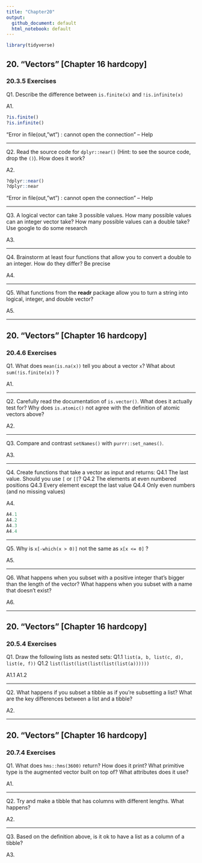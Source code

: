```yaml
---
title: "Chapter20"
output:
  github_document: default
  html_notebook: default
---
```


```r
library(tidyverse)
```


## 20. "Vectors" [Chapter 16 hardcopy]
### 20.3.5 Exercises

Q1. Describe the difference between `is.finite(x)` and `!is.infinite(x)`

A1.
```r
?is.finite()
?is.infinite()
```

"Error in file(out, "wt") : cannot open the connection" -- Help

-----------

Q2. Read the source code for `dplyr::near()` (Hint: to see the source code, drop the `()`). How does it work?

A2.
```r
?dplyr::near()
?dplyr::near
```

"Error in file(out, "wt") : cannot open the connection" -- Help

-----------

Q3.
A logical vector can take 3 possible values. How many possible values can an integer vector take?
How many possible values can a double take? Use google to do some research

A3.

-----------

Q4. Brainstorm at least four functions that allow you to convert a double to an integer. How do they differ? Be precise

A4.

-----------

Q5. What functions from the **readr** package allow you to turn a string into logical, integer, and double vector?

A5.


-----------

## 20. "Vectors" [Chapter 16 hardcopy]
### 20.4.6 Exercises

Q1. What does `mean(is.na(x))` tell you about a vector `x`? What about `sum(!is.finite(x))` ?

A1.

-----------

Q2.
Carefully read the documentation of `is.vector()`. What does it actually test for?
Why does `is.atomic()` not agree with the definition of atomic vectors above?

A2.

-----------

Q3. Compare and contrast `setNames()` with `purrr::set_names()`.

A3.

-----------

Q4. Create functions that take a vector as input and returns:
Q4.1 The last value. Should you use `[` or `[[`?
Q4.2 The elements at even numbered positions
Q4.3 Every element except the last value
Q4.4 Only even numbers (and no missing values)

A4.
```r
A4.1
A4.2
A4.3
A4.4
```


-----------

Q5. Why is `x[-which(x > 0)]` not the same as `x[x <= 0]` ?

A5.

-----------

Q6.
What happens when you subset with a positive integer that’s bigger than the length of the vector?
What happens when you subset with a name that doesn’t exist?

A6.


-----------

## 20. "Vectors" [Chapter 16 hardcopy]
### 20.5.4 Exercises

Q1. Draw the following lists as nested sets:
Q1.1 `list(a, b, list(c, d), list(e, f))`
Q1.2 `list(list(list(list(list(list(a))))))`

A1.1
A1.2

-----------

Q2.
What happens if you subset a tibble as if you’re subsetting a list?
What are the key differences between a list and a tibble?

A2.


-----------

## 20. "Vectors" [Chapter 16 hardcopy]
### 20.7.4 Exercises

Q1.
What does `hms::hms(3600)` return? How does it print?
What primitive type is the augmented vector built on top of? What attributes does it use?

A1.

-----------

Q2. Try and make a tibble that has columns with different lengths. What happens?

A2.

-----------

Q3. Based on the definition above, is it ok to have a list as a column of a tibble?

A3.


